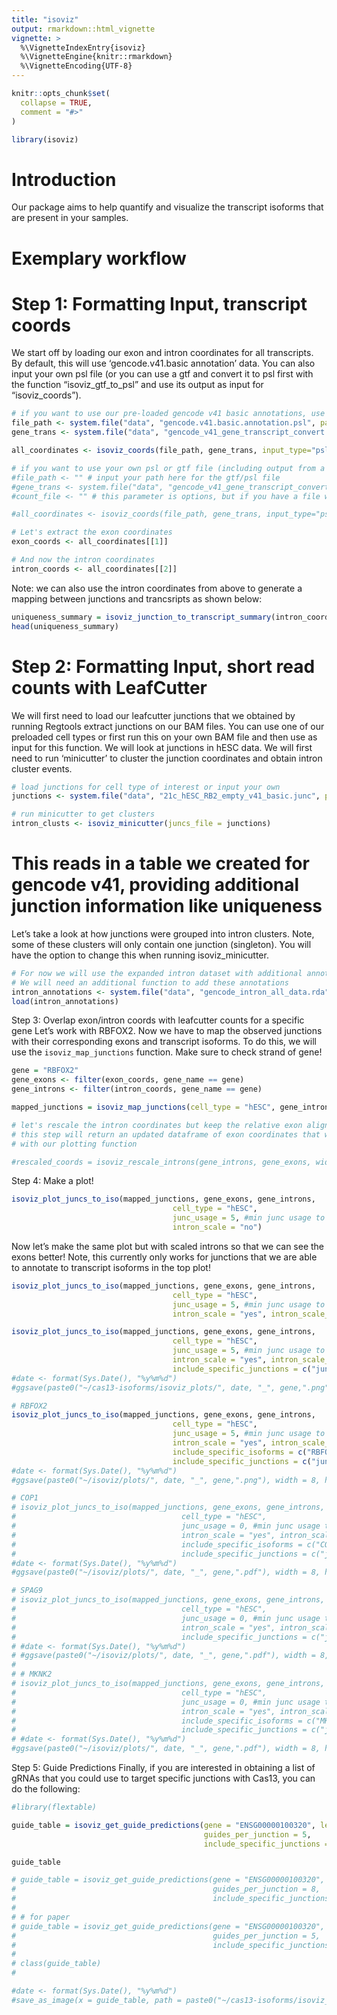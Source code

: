```yaml
---
title: "isoviz"
output: rmarkdown::html_vignette
vignette: >
  %\VignetteIndexEntry{isoviz}
  %\VignetteEngine{knitr::rmarkdown}
  %\VignetteEncoding{UTF-8}
---
```


```r
knitr::opts_chunk$set(
  collapse = TRUE,
  comment = "#>"
)
```

```r
library(isoviz)
```

# Introduction

Our package aims to help quantify and visualize the transcript isoforms that are present in your samples.

# Exemplary workflow

# Step 1: Formatting Input, transcript coords

We start off by loading our exon and intron coordinates for all transcripts. By default, this will use 'gencode.v41.basic annotation' data. You can also input your own psl file (or you can use a gtf and convert it to psl first with the function "isoviz_gtf_to_psl" and use its output as input for "isoviz_coords").

```r
# if you want to use our pre-loaded gencode v41 basic annotations, use this code
file_path <- system.file("data", "gencode.v41.basic.annotation.psl", package="isoviz")
gene_trans <- system.file("data", "gencode_v41_gene_transcript_convert.txt", package="isoviz")

all_coordinates <- isoviz_coords(file_path, gene_trans, input_type="psl") #use default genome .psl file  

# if you want to use your own psl or gtf file (including output from a long read sequencing experiment), use this code
#file_path <- "" # input your path here for the gtf/psl file
#gene_trans <- system.file("data", "gencode_v41_gene_transcript_convert.txt", package="isoviz") # you can still use this file, transcripts that don't match gencode 41 basics will be marked as novel
#count_file <- "" # this parameter is options, but if you have a file with read counts per transcript from a long read sequencing experiment, you can input the path here. Expected format is two columns, tab-delimited, with trans.id_gene.id and readcounts columns, no header

#all_coordinates <- isoviz_coords(file_path, gene_trans, input_type="psl", count_file, min_count = 5)  

# Let's extract the exon coordinates 
exon_coords <- all_coordinates[[1]]

# And now the intron coordinates 
intron_coords <- all_coordinates[[2]]
```

Note: we can also use the intron coordinates from above to generate a mapping between junctions and trancsripts as shown below:
```r
uniqueness_summary = isoviz_junction_to_transcript_summary(intron_coords)
head(uniqueness_summary)
```

# Step 2: Formatting Input, short read counts with LeafCutter

We will first need to load our leafcutter junctions that we obtained by running Regtools extract junctions on our BAM files. You can use one of our preloaded cell types or first run this on your own BAM file and then use as input for this function. We will look at junctions in hESC data. We will first need to run 'minicutter' to cluster the junction coordinates and obtain intron cluster events.

```r
# load junctions for cell type of interest or input your own
junctions <- system.file("data", "21c_hESC_RB2_empty_v41_basic.junc", package="isoviz")

# run minicutter to get clusters 
intron_clusts <- isoviz_minicutter(juncs_file = junctions)
```

# This reads in a table we created for gencode v41, providing additional junction information like uniqueness

Let's take a look at how junctions were grouped into intron clusters. Note, some of these clusters will only contain one junction (singleton). You will have the option to change this when running isoviz_minicutter.

```r
# For now we will use the expanded intron dataset with additional annotations by Megan 
# We will need an additional function to add these annotations 
intron_annotations <- system.file("data", "gencode_intron_all_data.rda", package="isoviz")
load(intron_annotations)
```

Step 3: Overlap exon/intron coords with leafcutter counts for a specific gene Let's work with RBFOX2. Now we have to map the observed junctions with their corresponding exons and transcript isoforms. To do this, we will use the `isoviz_map_junctions` function. Make sure to check strand of gene!

```r
gene = "RBFOX2"
gene_exons <- filter(exon_coords, gene_name == gene)
gene_introns <- filter(intron_coords, gene_name == gene)

mapped_junctions = isoviz_map_junctions(cell_type = "hESC", gene_introns, intron_clusts, gencode_intron_all_data)

# let's rescale the intron coordinates but keep the relative exon alignments 
# this step will return an updated dataframe of exon coordinates that we can use 
# with our plotting function

#rescaled_coords = isoviz_rescale_introns(gene_introns, gene_exons, width_rescale=10) 
```

Step 4: Make a plot!

```r
isoviz_plot_juncs_to_iso(mapped_junctions, gene_exons, gene_introns,
                                    cell_type = "hESC",
                                    junc_usage = 5, #min junc usage to be included 
                                    intron_scale = "no")
```

Now let's make the same plot but with scaled introns so that we can see the exons better! Note, this currently only works for junctions that we are able to annotate to transcript isoforms in the top plot!

```r
isoviz_plot_juncs_to_iso(mapped_junctions, gene_exons, gene_introns,
                                    cell_type = "hESC",
                                    junc_usage = 5, #min junc usage to be included 
                                    intron_scale = "yes", intron_scale_width = 10)
```

```r
isoviz_plot_juncs_to_iso(mapped_junctions, gene_exons, gene_introns,
                                    cell_type = "hESC",
                                    junc_usage = 5, #min junc usage to be included 
                                    intron_scale = "yes", intron_scale_width = 10, 
                                    include_specific_junctions = c("junc178147", "junc178149"))
#date <- format(Sys.Date(), "%y%m%d")
#ggsave(paste0("~/cas13-isoforms/isoviz_plots/", date, "_", gene,".png"), width = 8, height = 3)

```

```r
# RBFOX2
isoviz_plot_juncs_to_iso(mapped_junctions, gene_exons, gene_introns,
                                    cell_type = "hESC",
                                    junc_usage = 5, #min junc usage to be included 
                                    intron_scale = "yes", intron_scale_width = 10,
                                    include_specific_isoforms = c("RBFOX2-209", "RBFOX2-220", "RBFOX2-208", "RBFOX2-205"),
                                    include_specific_junctions = c("junc178147", "junc178149", "junc178135", "junc178136", "junc178145", "junc178146"))
#date <- format(Sys.Date(), "%y%m%d")
#ggsave(paste0("~/isoviz/plots/", date, "_", gene,".png"), width = 8, height = 2)

# COP1
# isoviz_plot_juncs_to_iso(mapped_junctions, gene_exons, gene_introns,
#                                     cell_type = "hESC",
#                                     junc_usage = 0, #min junc usage to be included 
#                                     intron_scale = "yes", intron_scale_width = 10,
#                                     include_specific_isoforms = c("COP1-201", "COP1-204"),
#                                     include_specific_junctions = c("junc20760", "junc20769", "junc20759"))
#date <- format(Sys.Date(), "%y%m%d")
#ggsave(paste0("~/isoviz/plots/", date, "_", gene,".pdf"), width = 8, height = 3)

# SPAG9
# isoviz_plot_juncs_to_iso(mapped_junctions, gene_exons, gene_introns,
#                                     cell_type = "hESC",
#                                     junc_usage = 0, #min junc usage to be included 
#                                     intron_scale = "yes", intron_scale_width = 10,
#                                     include_specific_junctions = c("junc117123", "junc117141", "junc117144"))
# #date <- format(Sys.Date(), "%y%m%d")
# #ggsave(paste0("~/isoviz/plots/", date, "_", gene,".pdf"), width = 8, height = 3)
# 
# # MKNK2
# isoviz_plot_juncs_to_iso(mapped_junctions, gene_exons, gene_introns,
#                                     cell_type = "hESC",
#                                     junc_usage = 0, #min junc usage to be included 
#                                     intron_scale = "yes", intron_scale_width = 10,
#                                     include_specific_isoforms = c("MKNK2-201", "MKNK2-202"),
#                                     include_specific_junctions = c("junc128207", "junc128208"))
# #date <- format(Sys.Date(), "%y%m%d")
#ggsave(paste0("~/isoviz/plots/", date, "_", gene,".pdf"), width = 8, height = 2.5)

```

Step 5: Guide Predictions Finally, if you are interested in obtaining a list of gRNAs that you could use to target specific junctions with Cas13, you can do the following:

```r
#library(flextable)

guide_table = isoviz_get_guide_predictions(gene = "ENSG00000100320", leafcutter_input=intron_clusts,
                                           guides_per_junction = 5, 
                                           include_specific_junctions = c("junc178147", "junc178149", "junc178135", "junc178136", "junc178145", "junc178146"), output_format="nice_table")

guide_table

# guide_table = isoviz_get_guide_predictions(gene = "ENSG00000100320", leafcutter_input=intron_clusts,
#                                            guides_per_junction = 8,
#                                            include_specific_junctions = c("junc178149"))
# 
# # for paper
# guide_table = isoviz_get_guide_predictions(gene = "ENSG00000100320", leafcutter_input=intron_clusts,
#                                            guides_per_junction = 5, 
#                                            include_specific_junctions = c("junc178147", "junc178149", "junc178135", "junc178136", "junc178145", "junc178146"))
# 
# class(guide_table)
# 

#date <- format(Sys.Date(), "%y%m%d")
#save_as_image(x = guide_table, path = paste0("~/cas13-isoforms/isoviz_plots/", date, "_table_", gene,".pdf"), res = 300)

```
